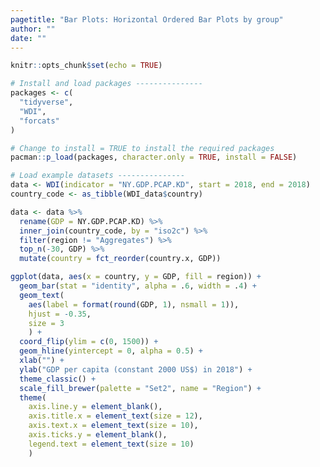 ```yaml
---
pagetitle: "Bar Plots: Horizontal Ordered Bar Plots by group"
author: ""
date: ""
---
```


```r
knitr::opts_chunk$set(echo = TRUE)
```

```r
# Install and load packages ---------------
packages <- c(
  "tidyverse",
  "WDI",
  "forcats"
)

# Change to install = TRUE to install the required packages
pacman::p_load(packages, character.only = TRUE, install = FALSE)

# Load example datasets ---------------
data <- WDI(indicator = "NY.GDP.PCAP.KD", start = 2018, end = 2018)
country_code <- as_tibble(WDI_data$country)

data <- data %>%
  rename(GDP = NY.GDP.PCAP.KD) %>%
  inner_join(country_code, by = "iso2c") %>%
  filter(region != "Aggregates") %>%
  top_n(-30, GDP) %>%
  mutate(country = fct_reorder(country.x, GDP))

ggplot(data, aes(x = country, y = GDP, fill = region)) +
  geom_bar(stat = "identity", alpha = .6, width = .4) +
  geom_text(
    aes(label = format(round(GDP, 1), nsmall = 1)), 
    hjust = -0.35,
    size = 3
    ) +
  coord_flip(ylim = c(0, 1500)) +
  geom_hline(yintercept = 0, alpha = 0.5) +
  xlab("") +
  ylab("GDP per capita (constant 2000 US$) in 2018") + 
  theme_classic() +
  scale_fill_brewer(palette = "Set2", name = "Region") +
  theme(
    axis.line.y = element_blank(),
    axis.title.x = element_text(size = 12),
    axis.text.x = element_text(size = 10),
    axis.ticks.y = element_blank(),
    legend.text = element_text(size = 10)
    )
  
```

